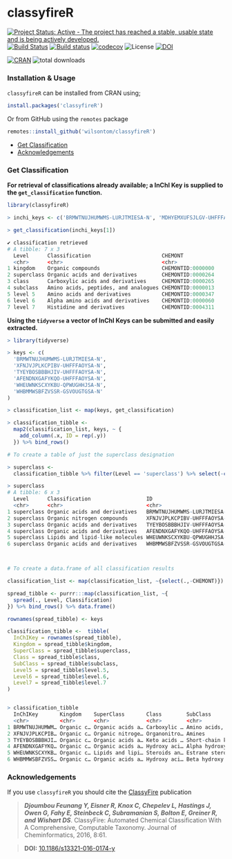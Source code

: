 # classyfireR
[![Project Status: Active - The project has reached a stable, usable state and is being actively developed.](http://www.repostatus.org/badges/latest/active.svg)](http://www.repostatus.org/#active)
[![Build Status](https://travis-ci.org/wilsontom/classyfireR.svg?branch=master)](https://travis-ci.org/wilsontom/classyfireR) [![Build status](https://ci.appveyor.com/api/projects/status/ua94fiotdmc0ssq5/branch/master?svg=true)](https://ci.appveyor.com/project/wilsontom/classyfirer/branch/master) [![codecov](https://codecov.io/gh/wilsontom/classyfireR/branch/master/graph/badge.svg)](https://codecov.io/gh/wilsontom/classyfireR) ![License](https://img.shields.io/badge/license-GNU%20GPL%20v3.0-blue.svg "GNU GPL v3.0")   [![DOI](https://zenodo.org/badge/118162964.svg)](https://zenodo.org/badge/latestdoi/118162964)

[![CRAN](https://www.r-pkg.org/badges/version/classyfireR)](https://cran.r-project.org/web/packages/classyfireR/index.html) ![total downloads](https://cranlogs.r-pkg.org/badges/grand-total/classyfireR?color=red)


### Installation & Usage
`classyfireR` can be installed from CRAN using;

```R
install.packages('classyfireR')
```

Or from GitHub using the `remotes` package

```R
remotes::install_github('wilsontom/classyfireR')
```

* [Get Classification](get-classification)
* [Acknowledgements](#acknowledgements)

### Get Classification

__For retrieval of classifications already available; a InChI Key is supplied to the  `get_classification` function.__

```R
library(classyfireR)

> inchi_keys <- c('BRMWTNUJHUMWMS-LURJTMIESA-N', 'MDHYEMXUFSJLGV-UHFFFAOYSA-N')

> get_classification(inchi_keys[1])

✔ classification retrieved
# A tibble: 7 x 3
  Level      Classification                       CHEMONT          
  <chr>      <chr>                                <chr>            
1 kingdom    Organic compounds                    CHEMONTID:0000000
2 superclass Organic acids and derivatives        CHEMONTID:0000264
3 class      Carboxylic acids and derivatives     CHEMONTID:0000265
4 subclass   Amino acids, peptides, and analogues CHEMONTID:0000013
5 level 5    Amino acids and derivatives          CHEMONTID:0000347
6 level 6    Alpha amino acids and derivatives    CHEMONTID:0000060
7 level 7    Histidine and derivatives            CHEMONTID:0004311
```

__Using the `tidyverse` a vector of InChI Keys can be submitted and easily extracted.__

```R
> library(tidyverse)

> keys <- c(
  'BRMWTNUJHUMWMS-LURJTMIESA-N',
  'XFNJVJPLKCPIBV-UHFFFAOYSA-N',
  'TYEYBOSBBBHJIV-UHFFFAOYSA-N',
  'AFENDNXGAFYKQO-UHFFFAOYSA-N',
  'WHEUWNKSCXYKBU-QPWUGHHJSA-N',
  'WHBMMWSBFZVSSR-GSVOUGTGSA-N'
)

> classification_list <- map(keys, get_classification)

> classification_tibble <-
  map2(classification_list, keys, ~ {
    add_column(.x, ID = rep(.y))
  }) %>% bind_rows()

# To create a table of just the superclass designation

> superclass <-
  classification_tibble %>% filter(Level == 'superclass') %>% select(-c(CHEMONT))

> superclass
# A tibble: 6 x 3
  Level      Classification                  ID                         
  <chr>      <chr>                           <chr>                      
1 superclass Organic acids and derivatives   BRMWTNUJHUMWMS-LURJTMIESA-N
2 superclass Organic nitrogen compounds      XFNJVJPLKCPIBV-UHFFFAOYSA-N
3 superclass Organic acids and derivatives   TYEYBOSBBBHJIV-UHFFFAOYSA-N
4 superclass Organic acids and derivatives   AFENDNXGAFYKQO-UHFFFAOYSA-N
5 superclass Lipids and lipid-like molecules WHEUWNKSCXYKBU-QPWUGHHJSA-N
6 superclass Organic acids and derivatives   WHBMMWSBFZVSSR-GSVOUGTGSA-N



# To create a data.frame of all classification results

classification_list <- map(classification_list, ~{select(.,-CHEMONT)})

spread_tibble <- purrr:::map(classification_list, ~{
  spread(., Level, Classification)  
}) %>% bind_rows() %>% data.frame()

rownames(spread_tibble) <- keys

classification_tibble <-  tibble(
  InChIKey = rownames(spread_tibble),
  Kingdom = spread_tibble$kingdom,
  SuperClass = spread_tibble$superclass,
  Class = spread_tibble$class,
  SubClass = spread_tibble$subclass,
  Level5 = spread_tibble$level.5,
  Level6 = spread_tibble$level.6,
  Level7 = spread_tibble$level.7
)


> classification_tibble
  InChIKey       Kingdom    SuperClass       Class        SubClass         Level5      Level6        Level7     
  <chr>          <chr>      <chr>            <chr>        <chr>            <chr>       <chr>         <chr>      
1 BRMWTNUJHUMWM… Organic c… Organic acids a… Carboxylic … Amino acids, pe… Amino acid… Alpha amino … Histidine …
2 XFNJVJPLKCPIB… Organic c… Organic nitroge… Organonitro… Amines           Primary am… Monoalkylami… NA         
3 TYEYBOSBBBHJI… Organic c… Organic acids a… Keto acids … Short-chain ket… NA          NA            NA         
4 AFENDNXGAFYKQ… Organic c… Organic acids a… Hydroxy aci… Alpha hydroxy a… NA          NA            NA         
5 WHEUWNKSCXYKB… Organic c… Lipids and lipi… Steroids an… Estrane steroids Estrogens … NA            NA         
6 WHBMMWSBFZVSS… Organic c… Organic acids a… Hydroxy aci… Beta hydroxy ac… NA          NA            NA    

```


### Acknowledgements

If you use `classyfireR` you should cite the [ClassyFire](https://jcheminf.springeropen.com/articles/10.1186/s13321-016-0174-y) publication

> ___Djoumbou Feunang Y, Eisner R, Knox C, Chepelev L, Hastings J, Owen G, Fahy E, Steinbeck C, Subramanian S, Bolton E, Greiner R, and Wishart DS___. ClassyFire: Automated Chemical Classification With A Comprehensive, Computable Taxonomy. Journal of Cheminformatics, 2016, 8:61.

> __DOI:__ [10.1186/s13321-016-0174-y](https://jcheminf.springeropen.com/articles/10.1186/s13321-016-0174-y)
